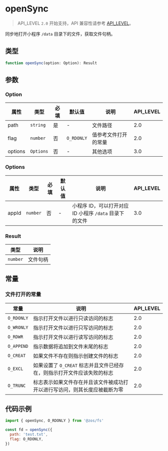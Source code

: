 # openSync

> API_LEVEL `2.0` 开始支持，API 兼容性请参考 [API_LEVEL](../../../../guides/framework/device/compatibility.md)。

同步地打开小程序 `/data` 目录下的文件，获取文件句柄。

## 类型

```ts
function openSync(option: Option): Result
```

## 参数

### Option

| 属性    | 类型                 | 必填 | 默认值                | 说明                 | API_LEVEL |
| ------- | -------------------- | ---- | --------------------- | -------------------- | --------- |
| path    | <code>string</code>  | 是   | -                     | 文件路径             | 2.0       |
| flag    | <code>number</code>  | 否   | <code>O_RDONLY</code> | 值参考文件打开的常量 | 2.0       |
| options | <code>Options</code> | 否   | -                     | 其他选项             | 3.0       |

### Options

| 属性  | 类型                | 必填 | 默认值 | 说明                                                   | API_LEVEL |
| ----- | ------------------- | ---- | ------ | ------------------------------------------------------ | --------- |
| appId | <code>number</code> | 否   | -      | 小程序 ID，可以打开对应 ID 小程序 `/data` 目录下的文件 | 3.0       |

### Result

| 类型                | 说明     |
| ------------------- | -------- |
| <code>number</code> | 文件句柄 |

## 常量

### 文件打开的常量

| 常量       | 说明                                                                       | API_LEVEL |
| ---------- | -------------------------------------------------------------------------- | --------- |
| `O_RDONLY` | 指示打开文件以进行只读访问的标志                                           | 2.0       |
| `O_WRONLY` | 指示打开文件以进行只写访问的标志                                           | 2.0       |
| `O_RDWR`   | 指示打开文件以进行读写访问的标志                                           | 2.0       |
| `O_APPEND` | 指示数据将追加到文件末尾的标志                                             | 2.0       |
| `O_CREAT`  | 如果文件不存在则指示创建文件的标志                                         | 2.0       |
| `O_EXCL`   | 如果设置了 `O_CREAT` 标志并且文件已经存在，则指示打开文件应该失败的标志    | 2.0       |
| `O_TRUNC`  | 标志表示如果文件存在并且该文件被成功打开以进行写访问，则其长度应被截断为零 | 2.0       |

## 代码示例

```js
import { openSync, O_RDONLY } from '@zos/fs'

const fd = openSync({
  path: 'test.txt',
  flag: O_RDONLY,
})
```
